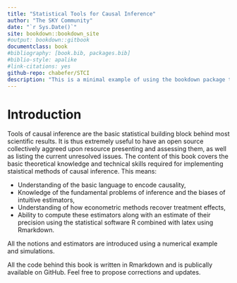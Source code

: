 ```yaml
---
title: "Statistical Tools for Causal Inference"
author: "The SKY Community"
date: "`r Sys.Date()`"
site: bookdown::bookdown_site
#output: bookdown::gitbook
documentclass: book
#bibliography: [book.bib, packages.bib]
#biblio-style: apalike
#link-citations: yes
github-repo: chabefer/STCI
description: "This is a minimal example of using the bookdown package to write a book. The output format for this example is bookdown::gitbook."
---
```


# Introduction

Tools of causal inference are the basic statistical building block behind most scientific results.
It is thus extremely useful to have an open source collectively aggreed upon resource presenting and assessing them, as well as listing the current unresolved issues.
The content of this book covers the basic theoretical knowledge and technical skills required for implementing staistical methods of causal inference.
This means:

* Understanding of the basic language to encode causality,
* Knowledge of the fundamental problems of inference and the biases of intuitive estimators,
* Understanding of how econometric methods recover treatment effects,
* Ability to compute these estimators along with an estimate of their precision using the statistical software R combined with latex using Rmarkdown.

All the notions and estimators are introduced using a numerical example and simulations. 

All the code behind this book is written in Rmarkdown and is publically available on GitHub. 
Feel free to propose corrections and updates.
